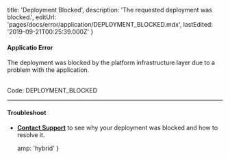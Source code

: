 
  title: 'Deployment Blocked',
  description: 'The requested deployment was blocked.',
  editUrl: 'pages/docs/error/application/DEPLOYMENT_BLOCKED.mdx',
  lastEdited: '2019-09-21T00:25:39.000Z'
}

#### Applicatio Error

The deployment was blocked by the platform infrastructure layer due to a problem with the application.

<br />

<Note label={false}>
  Code: <InlineCode>DEPLOYMENT_BLOCKED</InlineCode>
</Note>

---

#### Troubleshoot

- **[Contact Support](mailto:support@zeit.co)** to see why your deployment was blocked and how to resolve it.


  amp: 'hybrid'
}
